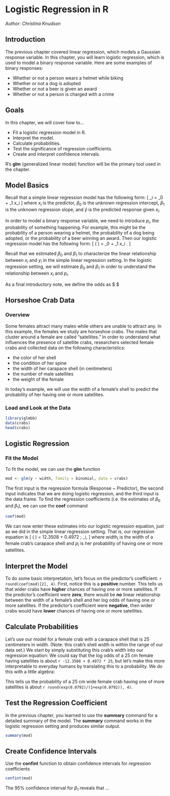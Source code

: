 # Logistic Regression in R

*Author: Christina Knudson*

## Introduction

The previous chapter covered linear regression, which models a Gaussian response variable. In this chapter, you will learn logistic regression, which is used to model a binary response variable. Here are some examples of binary responses:

* Whether or not a person wears a helmet while biking
* Whether or not a dog is adopted
* Whether or not a beer is given an award
* Whether or not a person is charged with a crime


## Goals

In this chapter, we will cover how to...

* Fit a logistic regression model in R.
* Interpret the model.
* Calculate probabilities.
* Test the significance of regression coefficients.
* Create and interpret confidence intervals.

R's **glm** (generalized linear model) function will be the primary tool used in the chapter.


## Model Basics

Recall that  a simple linear regression model has the following form:
\[
\hat{y}_i = \beta_0 + \beta_1 x_i 
\]
where  $x_i$ is  the predictor, $\beta_0$ is the unknown regression intercept,  $\beta_1$ is the unknown regression slope, and $\hat{y}$ is the predicted response given $x_i$. 

In order to model a binary response variable, we need to introduce $p_i$, the probability of something happening. For example, this might be the probability of a person wearing a helmet, the probability of a dog being adopted, or the probability of a beer winning an award. Then our logistic regression model has the following form:
\[
\log \left( \dfrac{p_i}{1-p_i} \right) = \beta_0 + \beta_1 x_i .
\]

Recall that we estimated $\beta_0$ and $\beta_1$ to characterize the linear relationship between $x_i$ and $y_i$ in the simple linear regression setting. In the logistic regression setting, we will  estimate $\beta_0$ and $\beta_1$ in order to understand the relationship between $x_i$ and $p_i$.

As a final introductory note, we define the odds as $ \dfrac{p_i}{1-p_i} $

## Horseshoe Crab Data 

### Overview

Some females attract many males while others are unable to attract any. In this example, the females we study are horseshoe crabs. The males that cluster around a female are called "satellites." In order to understand what influences the presence of satellite crabs, researchers selected female crabs and collected data on the following characteristics:

* the color of her shell
* the condition of her spine
* the width of her carapace shell (in centimeters)
* the number of male satellites
* the weight of the female

In today's example, we will use the width of a female's shell to predict the probability of her having one or more satellites.


### Load and Look at the Data

```r
library(glmbb)
data(crabs)
head(crabs)
```



## Logistic Regression

### Fit the Model

To fit the model, we can use the **glm** function
```r
mod <- glm(y ~ width, family = binomial, data = crabs)
```
The first input is the regression formula (Response ~ Predictor),  the second input indicates that we are doing logistic regression, and the third input is the data frame. To find the regression coefficients (i.e. the estimates of $\beta_0$ and $\beta_1$), we can use the **coef** command
```r
coef(mod)
```

We can now enter these estimates into our logistic regression equation, just as we did in the simple linear regression setting. That is, our regression equation is 
\[
\log \left( \dfrac{p_i}{1-p_i} \right) = 12.3508 + 0.4972 \; \text{width}_i, 
\]
where $\text{width}_i$ is the width of a female crab's carapace shell and  $p_i$ is her probability of having one or more satellites.


## Interpret the Model ##

To do some basic interpretation, let's focus on the predictor's coefficient: `r round(coef(mod)[2], 4)`. First, notice this is a **positive** number. This tells us that wider crabs have **higher** chances of having one or more satellites. If the predictor's coefficient were **zero**, there would be **no** linear relationship between the width of a female's shell and her log odds of having one or more satellites. If the predictor's coefficient were **negative**, then wider crabs would have **lower** chances of having one or more satellites.

## Calculate Probabilities ##

Let's use our model for a female crab with a carapace shell that is 25 centimeters in width. (Note: this crab's shell width is within the range of our data set.) We start by simply substituting  this crab's width into our regression equation:
\begin{align*}
\log \left( \dfrac{p_i}{1-p_i} \right) &= -12.3508 + 0.4972 \; \text{width}_i \\
 &= -12.3508 + 0.4972 * 25 \\
 &= 0.0792.
\end{align*}
We could say that the log odds of a 25 cm female having satellites is about `r -12.3508 + 0.4972 * 25`, but let's make this more interpretable to everyday humans by translating this to a probability. We do this with a little algebra:

\begin{align*}
\log \left( \dfrac{p_i}{1-p_i} \right) &= 0.0792 \\
\Rightarrow \left( \dfrac{p_i}{1-p_i} \right) &= \exp(0.0792) \\
\Rightarrow p_i &= \dfrac{\exp(0.0792)}{1+\exp(0.0792)} \\
&= .5198
\end{align*}

This tells us the probability of a 25 cm wide female crab having one of more satellites is about `r round(exp(0.0792)/(1+exp(0.0792)), 4)`.


## Test the Regression Coefficient ##

In the previous chapter, you learned to use the **summary** command for a detailed summary of the model. The **summary** command works  in the logistic regression setting and produces similar output. 
```r
summary(mod)
```

## Create Confidence Intervals

Use the **confint** function to obtain confidence intervals for regression coefficients
```r
confint(mod)
```
The 95% confidence interval for $\beta_1$ reveals that ...
